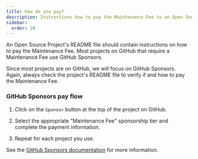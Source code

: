 ```yaml
---
title: How do you pay?
description: Instructions how to pay the Maintenance Fee to an Open Source Project.
sidebar:
  order: 20
---
```



An Open Source Project's README file should contain instructions on how to pay the Maintenance Fee. Most projects on GitHub that require a Maintenance Fee use GitHub Sponsors.

Since most projects are on GitHub, we will focus on GitHub Sponsors. Again, always check the project's README file to verify if and how to pay the Maintenance Fee.

### GitHub Sponsors pay flow

<Steps>

1. Click on the `Sponsor` button at the top of the project on GitHub.

2. Select the appropriate "Maintenance Fee" sponsorship tier and complete the payment information.

3. Repeat for each project you use.

</Steps>

See the [GitHub Sponsors documentation][sponsors] for more information.

[sponsors]: https://github.com/sponsors/
